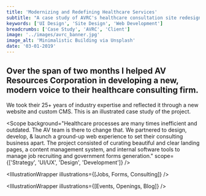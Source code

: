 ```yaml
---
title: 'Modernizing and Redefining Healthcare Services'
subtitle: "A case study of AVRC's healthcare consultation site redesign"
keywords: ['UI Design', 'Site Design', 'Web Development']
breadcrumbs: ['Case Study', 'AVRC', 'Client']
image: '../images/avrc_banner.jpg'
image_alt: 'Minimalistic Building via Unsplash'
date: '03-01-2019'
---
```



## Over the span of two months I helped AV Resources Corporation in developing a new, modern voice to their healthcare consulting firm.

We took their 25+ years of industry expertise and reflected it through a new website and custom CMS. This is an illustrated case study of the project.

<Scope
  background="Healthcare processes are many times inefficient and outdated. The AV team is there to change that. We partnered to design, develop, & launch a ground-up web experience to set their consulting business apart. The project consisted of curating beautiful and clear landing pages, a content management system, and internal software tools to manage job recruiting and government forms generation."
  scope={['Strategy', 'UI/UX', 'Design', 'Development']}
/>

<Landing />

<Description
  section="01."
  title="Clear Structure & Visual Cues"
  content="
  Pages are structured with accessibility and usability in mind. Without a illustrator at hand, we decided to create illustrations and animations in place of photos using plain HTML/CSS and a bit of javascript to move things along, just like on this page. This experience is performant, eye-catching, and provides a different experience than what we typically see. Click on each of the search bars above to see the page.
"
/>

<IllustrationWrapper illustrations={[Jobs, Forms, Consulting]} />

<Description
  section="02."
  title="Control & Customization"
  content="We built an in-house, custom dashboard & CMS to pair with the site. Administrators have full control on creating and managing job listings, blog posts, events, and users. Dynamic content created each have their own social sharing cards and search engine optimization (SEO)."
/>

<Dashboard />

<Description
  section="03."
  title="Creating A Healthcare Home Base"
  content="With dozens of remote consultants and at a rapidly growing rate, AV needed a home base to to easily communicate new job opportunities, upcoming events, and to keep their community up to date. Along with their social channels, they wanted a single entry point to everything regarding the company. Visitors can view and apply for various openings, sign up for upcoming events and meetups, and read about the latest in running an independent healthcare business."
/>

<IllustrationWrapper illustrations={[Events, Openings, Blog]} />

<Description
  section="04."
  title="Digital Tools"
  content="We opted to create a tool that auto generated POC and QAPI forms through a step-by-step module experience. With hundreds of pre-filled form data provided by AV, users can simply select the scenarios that match their facility, customize results, and let the system format and generate their form."
/>

<FormsApp />

<Description
  section="05."
  title="Wrapping It Up"
  content="Redesigning and giving AV's website a modern look & feel was one of the primary goals of
the project. From the clean landing pages showcasing their services, custom CMS and administration,
to the tools that help streamline healthcare work, the site now encompasses much more. While early
in implementation, AV has received great feedback from their clients and users. Within the first
month, the site has received 300% increase in page views with 11 search queries ranked in the top 5."
/>
